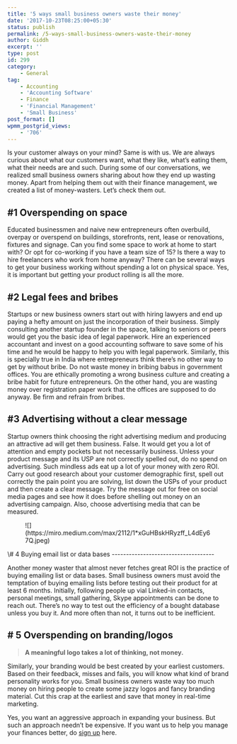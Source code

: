 ```yaml
---
title: '5 ways small business owners waste their money'
date: '2017-10-23T08:25:00+05:30'
status: publish
permalink: /5-ways-small-business-owners-waste-their-money
author: Giddh
excerpt: ''
type: post
id: 299
category:
    - General
tag:
    - Accounting
    - 'Accounting Software'
    - Finance
    - 'Financial Management'
    - 'Small Business'
post_format: []
wpmm_postgrid_views:
    - '706'
---
```

Is your customer always on your mind? Same is with us. We are always curious about what our customers want, what they like, what’s eating them, what their needs are and such. During some of our conversations, we realized small business owners sharing about how they end up wasting money. Apart from helping them out with their finance management, we created a list of money-wasters. Let’s check them out.

\#1 Overspending on space
-------------------------

Educated businessmen and naive new entrepreneurs often overbuild, overpay or overspend on buildings, storefronts, rent, lease or renovations, fixtures and signage. Can you find some space to work at home to start with? Or opt for co-working if you have a team size of 15? Is there a way to hire freelancers who work from home anyway? There can be several ways to get your business working without spending a lot on physical space. Yes, it is important but getting your product rolling is all the more.

\#2 Legal fees and bribes
-------------------------

Startups or new business owners start out with hiring lawyers and end up paying a hefty amount on just the incorporation of their business. Simply consulting another startup founder in the space, talking to seniors or peers would get you the basic idea of legal paperwork. Hire an experienced accountant and invest on a good accounting software to save some of his time and he would be happy to help you with legal paperwork. Similarly, this is specially true in India where entrepreneurs think there’s no other way to get by without bribe. Do not waste money in bribing babus in government offices. You are ethically promoting a wrong business culture and creating a bribe habit for future entrepreneurs. On the other hand, you are wasting money over registration paper work that the offices are supposed to do anyway. Be firm and refrain from bribes.

\#3 Advertising without a clear message
---------------------------------------

Startup owners think choosing the right advertising medium and producing an attractive ad will get them business. False. It would get you a lot of attention and empty pockets but not necessarily business. Unless your product message and its USP are not correctly spelled out, do no spend on advertising. Such mindless ads eat up a lot of your money with zero ROI. Carry out good research about your customer demographic first, spell out correctly the pain point you are solving, list down the USPs of your product and then create a clear message. Try the message out for free on social media pages and see how it does before shelling out money on an advertising campaign. Also, choose advertising media that can be measured.

<figure class="wp-block-image size-large">![](https://miro.medium.com/max/2112/1*xGuHBskHRyzff_L4dEy67Q.jpeg)</figure>\# 4 Buying email list or data bases
------------------------------------

Another money waster that almost never fetches great ROI is the practice of buying emailing list or data bases. Small business owners must avoid the temptation of buying emailing lists before testing out their product for at least 6 months. Initially, following people up vial Linked-in contacts, personal meetings, small gathering, Skype appointments can be done to reach out. There’s no way to test out the efficiency of a bought database unless you buy it. And more often than not, it turns out to be inefficient.

\# 5 Overspending on branding/logos
-----------------------------------

> **A meaningful logo takes a lot of thinking, not money.**

Similarly, your branding would be best created by your earliest customers. Based on their feedback, misses and fails, you will know what kind of brand personality works for you. Small business owners waste way too much money on hiring people to create some jazzy logos and fancy branding material. Cut this crap at the earliest and save that money in real-time marketing.

Yes, you want an aggressive approach in expanding your business. But such an approach needn’t be expensive. If you want us to help you manage your finances better, do [sign up](https://giddh.com/) here.